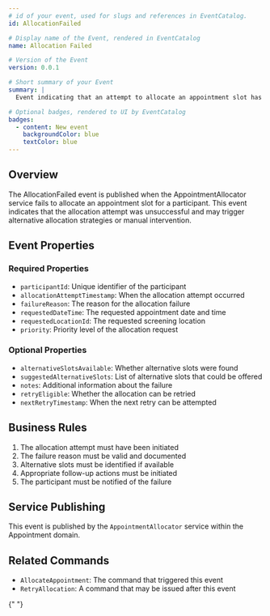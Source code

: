 ```yaml
---
# id of your event, used for slugs and references in EventCatalog.
id: AllocationFailed

# Display name of the Event, rendered in EventCatalog
name: Allocation Failed

# Version of the Event
version: 0.0.1

# Short summary of your Event
summary: |
  Event indicating that an attempt to allocate an appointment slot has failed.

# Optional badges, rendered to UI by EventCatalog
badges:
  - content: New event
    backgroundColor: blue
    textColor: blue
---
```


## Overview

The AllocationFailed event is published when the AppointmentAllocator service fails to allocate an appointment slot for a participant. This event indicates that the allocation attempt was unsuccessful and may trigger alternative allocation strategies or manual intervention.

## Event Properties

### Required Properties

- `participantId`: Unique identifier of the participant
- `allocationAttemptTimestamp`: When the allocation attempt occurred
- `failureReason`: The reason for the allocation failure
- `requestedDateTime`: The requested appointment date and time
- `requestedLocationId`: The requested screening location
- `priority`: Priority level of the allocation request

### Optional Properties

- `alternativeSlotsAvailable`: Whether alternative slots were found
- `suggestedAlternativeSlots`: List of alternative slots that could be offered
- `notes`: Additional information about the failure
- `retryEligible`: Whether the allocation can be retried
- `nextRetryTimestamp`: When the next retry can be attempted

## Business Rules

1. The allocation attempt must have been initiated
2. The failure reason must be valid and documented
3. Alternative slots must be identified if available
4. Appropriate follow-up actions must be initiated
5. The participant must be notified of the failure

## Service Publishing

This event is published by the `AppointmentAllocator` service within the Appointment domain.

## Related Commands

- `AllocateAppointment`: The command that triggered this event
- `RetryAllocation`: A command that may be issued after this event

<NodeGraph />{" "}

<Schema />
